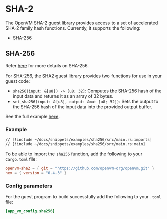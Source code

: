 # SHA-2

The OpenVM SHA-2 guest library provides access to a set of accelerated SHA-2 family hash functions. Currently, it supports the following:

- SHA-256

## SHA-256

Refer [here](https://nvlpubs.nist.gov/nistpubs/FIPS/NIST.FIPS.180-4.pdf) for more details on SHA-256.

For SHA-256, the SHA2 guest library provides two functions for use in your guest code:

- `sha256(input: &[u8]) -> [u8; 32]`: Computes the SHA-256 hash of the input data and returns it as an array of 32 bytes.
- `set_sha256(input: &[u8], output: &mut [u8; 32])`: Sets the output to the SHA-256 hash of the input data into the provided output buffer.

See the full example [here](https://github.com/openvm-org/openvm/blob/main/examples/sha256/src/main.rs).

### Example

```rust,no_run,noplayground
// [!include ~/docs/snippets/examples/sha256/src/main.rs:imports]
// [!include ~/docs/snippets/examples/sha256/src/main.rs:main]
```

To be able to import the `sha256` function, add the following to your `Cargo.toml` file:

```toml
openvm-sha2 = { git = "https://github.com/openvm-org/openvm.git" }
hex = { version = "0.4.3" }
```

### Config parameters

For the guest program to build successfully add the following to your `.toml` file:

```toml
[app_vm_config.sha256]